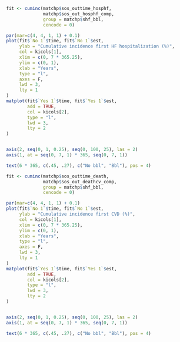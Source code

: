 ```r
fit <- cuminc(matchp$sos_outtime_hosphf, 
              matchp$sos_out_hosphf_comp, 
              group = matchp$shf_bbl, 
              cencode = 0)

par(mar=c(4, 4, 1, 1) + 0.1)
plot(fit$`No 1`$time, fit$`No 1`$est, 
     ylab = "Cumulative incidence first HF hospitalization (%)",
     col = kicols[1], 
     xlim = c(0, 7 * 365.25),
     ylim = c(0, 1),
     xlab = "Years",
     type = "l",
     axes = F, 
     lwd = 3, 
     lty = 1 
)
matplot(fit$`Yes 1`$time, fit$`Yes 1`$est, 
        add = TRUE,
        col = kicols[2], 
        type = "l",
        lwd = 3, 
        lty = 2
)


axis(2, seq(0, 1, 0.25), seq(0, 100, 25), las = 2)
axis(1, at = seq(0, 7, 1) * 365, seq(0, 7, 1))

text(6 * 365, c(.45, .27), c("No bbl", "Bbl"), pos = 4)

```

```r
fit <- cuminc(matchp$sos_outtime_death, 
              matchp$sos_out_deathcv_comp, 
              group = matchp$shf_bbl, 
              cencode = 0)

par(mar=c(4, 4, 1, 1) + 0.1)
plot(fit$`No 1`$time, fit$`No 1`$est, 
     ylab = "Cumulative incidence first CVD (%)",
     col = kicols[1], 
     xlim = c(0, 7 * 365.25),
     ylim = c(0, 1),
     xlab = "Years",
     type = "l",
     axes = F, 
     lwd = 3, 
     lty = 1 
)
matplot(fit$`Yes 1`$time, fit$`Yes 1`$est, 
        add = TRUE,
        col = kicols[2], 
        type = "l",
        lwd = 3, 
        lty = 2
)


axis(2, seq(0, 1, 0.25), seq(0, 100, 25), las = 2)
axis(1, at = seq(0, 7, 1) * 365, seq(0, 7, 1))

text(6 * 365, c(.45, .27), c("No bbl", "Bbl"), pos = 4)
```